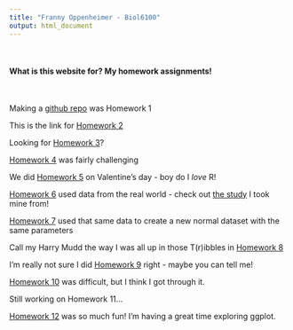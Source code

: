```yaml
---
title: "Franny Oppenheimer - Biol6100"
output: html_document
---
```


<br/>

#### What is this website for? My homework assignments!

<br/>

Making a [github repo](https://github.com/FOpp14/ComputationalBiology) was Homework 1

This is the link for [Homework 2](Homework_02.html)

Looking for [Homework 3](Homework_03.html)?

[Homework 4](Homework_04.html) was fairly challenging

We did [Homework 5](Homework_05.html) on Valentine's day - boy do I *love* R!

[Homework 6](Homework_06.html) used data from the real world - check out [the study](https://pubmed.ncbi.nlm.nih.gov/30464066/) I took mine from!

[Homework 7](Homework_07.html) used that same data to create a new normal dataset with the same parameters

Call my Harry Mudd the way I was all up in those T(r)ibbles in [Homework 8](Homework_08.html)

I'm really not sure I did [Homework 9](Homework_09) right - maybe you can tell me!

[Homework 10](Homework_10) was difficult, but I think I got through it.

Still working on Homework 11...

[Homework 12](Homework_12) was so much fun! I'm having a great time exploring ggplot.
